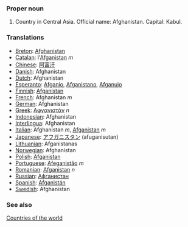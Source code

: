 ===Proper noun===

# Country in Central Asia. Official name: Afghanistan. Capital: Kabul.
===Translations===
*[[Breton]]: [[Afghanistan]]
*[[Catalan]]: l'[[Afganistan]] ''m''
*[[Chinese]]: [[阿富汗]]
*[[Danish]]: Afghanistan
*[[Dutch]]: Afghanistan
*[[Esperanto]]: [[Afganio]], [[Afganistano]], [[Afganujo]]
*[[Finnish]]: [[Afganistan]]
*[[French]]: Afghanistan ''m''
*[[German]]: Afghanistan
*[[Greek]]: [[Αφγανιστάν]] ''n''
*[[Indonesian]]: Afghanistan
*[[Interlingua]]: Afghanistan
*[[Italian]]: Afghanistan ''m'', [[Afganistan]] ''m''
*[[Japanese]]: [[アフガニスタン]] (afuganisutan)
*[[Lithuanian]]: Afganistanas
*[[Norwegian]]: Afghanistan
*[[Polish]]: [[Afganistan]]
*[[Portuguese]]: [[Afeganistão]] ''m''
*[[Romanian]]: [[Afganistan]] ''n''
*[[Russian]]: [[Афганистан]]
*[[Spanish]]: [[Afganistán]]
*[[Swedish]]: Afghanistan

===See also===
[[Countries of the world]]